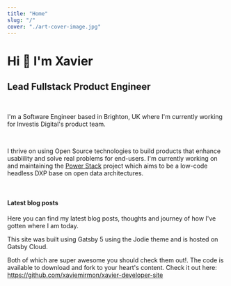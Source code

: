 ```yaml
---
title: "Home"
slug: "/"
cover: "./art-cover-image.jpg"
---
```



# Hi 👋 I'm Xavier

## Lead Fullstack Product Engineer

&nbsp;
 
I'm a Software Engineer based in Brighton, UK where I'm currently working for Investis Digital's product team.  

&nbsp;

I thrive on using Open Source technologies to build products that enhance usablility and solve real problems for end-users.  I'm currently working on and maintaining the <a href="https://powerstack.dev" target="_blank" rel="noreferrer">Power Stack</a> project which aims to be a low-code headless DXP base on open data architectures.

&nbsp;

#### Latest blog posts

Here you can find my latest blog posts, thoughts and journey of how I've gotten where I am today.

<MediumPostGrid />

This site was built using Gatsby 5 using the Jodie theme and is hosted on Gatsby Cloud.

Both of which are super awesome you should check them out!. The code is available to download and fork to your heart's content. Check it out here: https://github.com/xaviemirmon/xavier-developer-site

